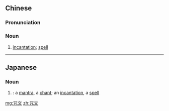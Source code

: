 ==Chinese==
{{zh-forms}}

===Pronunciation===
{{zh-pron
|m=zhòuwén
|c=zau3 man4
|cat=n
}}

===Noun===
{{zh-noun}}

# [[incantation]]; [[spell]]

----

==Japanese==
{{ja-kanjitab|じゅ|もん|yomi=o}}

===Noun===
{{ja-noun|じゅもん|shin=呪文}}

# {{kyujitai spelling of|呪文}}: a [[mantra]], a [[chant]]; an [[incantation]], a [[spell]]

[[mg:咒文]]
[[zh:咒文]]